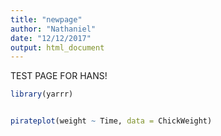 ```yaml
---
title: "newpage"
author: "Nathaniel"
date: "12/12/2017"
output: html_document
---
```


TEST PAGE FOR HANS!

```r
library(yarrr)


pirateplot(weight ~ Time, data = ChickWeight)
```

